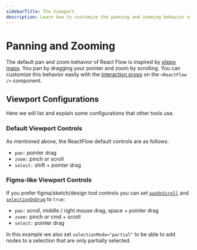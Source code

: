 ```yaml
---
sidebarTitle: The Viewport
description: Learn how to customize the panning and zooming behavior of React Flow.
---
```



# Panning and Zooming

The default pan and zoom behavior of React Flow is inspired by [slippy maps](https://wiki.openstreetmap.org/wiki/Slippy_map). 
You pan by dragging your pointer and zoom by scrolling. 
You can customize this behavior easily with the [interaction props](/api-reference/react-flow#interaction-props) 
on the `<ReactFlow />` component.

## Viewport Configurations

Here we will list and explain some configurations that other tools use.

### Default Viewport Controls

As mentioned above, the ReactFlow default controls are as follows:

- `pan:` pointer drag
- `zoom:` pinch or scroll
- `select:` shift + pointer drag

<RemoteCodeViewer showEditor={false} route="learn/zoom-pan" framework="react" />

### Figma-like Viewport Controls

If you prefer figma/sketch/design tool controls you can set [`panOnScroll`](/api-reference/react-flow#panonscroll) and [`selectionOnDrag`](/api-reference/react-flow#selectionondrag) to `true`:

- `pan:` scroll, middle / right mouse drag, space + pointer drag
- `zoom:` pinch or cmd + scroll
- `select:` pointer drag

<RemoteCodeViewer showEditor={false} route="learn/zoom-pan-2" framework="react" />

In this example we also set `selectionMode="partial"` to be able to add nodes to a selection that are only partially selected.
